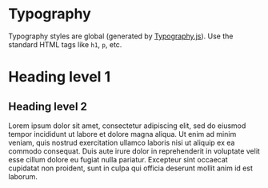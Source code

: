 
<Meta title="Primitives | Typography" />

# Typography

Typography styles are global (generated by [Typography.js](https://kyleamathews.github.io/typography.js/)). Use the standard HTML tags like `h1`, `p`, etc.

<Preview>
  <Story name="Using default HTML tags">
    <React.Fragment>
      <h1>Heading level 1</h1>
      <h2>Heading level 2</h2>
      <p>
        Lorem ipsum dolor sit amet, consectetur adipiscing elit, sed do eiusmod
        tempor incididunt ut labore et dolore magna aliqua. Ut enim ad minim
        veniam, quis nostrud exercitation ullamco laboris nisi ut aliquip ex ea
        commodo consequat. Duis aute irure dolor in reprehenderit in voluptate
        velit esse cillum dolore eu fugiat nulla pariatur. Excepteur sint occaecat
        cupidatat non proident, sunt in culpa qui officia deserunt mollit anim id
        est laborum.
      </p>
    </React.Fragment>
  </Story>
</Preview>
